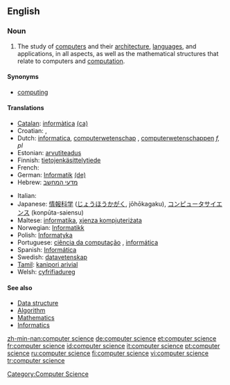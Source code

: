 ==English==

===Noun===
{{wikipedia}}
{{en-noun|sg=[[computer]] [[science]]|-}}

# The study of [[computer]]s and their [[computer architecture|architecture]], [[computer language|languages]], and applications, in all aspects, as well as the mathematical structures that relate to computers and [[computation]].

====Synonyms====
*[[computing]]

====Translations====
{{top}}
*[[Catalan]]: [[informàtica]] {{f}} [[:ca:informàtica|(ca)]]
*Croatian: {{t+|hr|računarstvo|n}}, {{t-|hr|računarska znanost}}
*Dutch: [[informatica]], [[computerwetenschap]] {{f}}, [[computerwetenschappen]] ''f, pl''
*Estonian: [[arvutiteadus]]
*Finnish: [[tietojenkäsittelytiede]]
* French: {{t+|fr|informatique|f}}
*German: [[Informatik]] {{f}} [[:de:Informatik|(de)]]
*Hebrew: [[מדעי המחשב]]
{{mid}}
* Italian: {{t+|it|informatica|f}}
*Japanese: [[情報科学]] ([[じょうほうかがく]], jōhōkagaku), [[コンピュータサイエンス]] (konpūta-saiensu)
*Maltese: [[informatika]], [[xjenza kompjuteriżata]]
*Norwegian: [[Informatikk]]
*Polish: [[Informatyka]]
*Portuguese: [[ciência da computação]] {{f}}, [[informática]] {{f}}
*Spanish: [[Informática]]
*Swedish: [[datavetenskap]]
*[[Tamil]]: [[kanipori arivial]]
*Welsh: [[cyfrifiadureg]] {{f}}
{{bottom}}

====See also====
* [[Data structure]]
* [[Algorithm]]
* [[Mathematics]]
* [[Informatics]]

[[Category:Computer Science]]

[[zh-min-nan:computer science]]
[[de:computer science]]
[[et:computer science]]
[[fr:computer science]]
[[id:computer science]]
[[it:computer science]]
[[pt:computer science]]
[[ru:computer science]]
[[fi:computer science]]
[[vi:computer science]]
[[tr:computer science]]